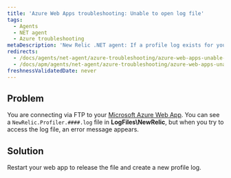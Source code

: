 ```yaml
---
title: 'Azure Web Apps troubleshooting: Unable to open log file'
tags:
  - Agents
  - NET agent
  - Azure troubleshooting
metaDescription: 'New Relic .NET agent: If a profile log exists for your Azure Web App but you cannot view it, restart your web app.'
redirects:
  - /docs/agents/net-agent/azure-troubleshooting/azure-web-apps-unable-open-log-file
  - /docs/apm/agents/net-agent/azure-troubleshooting/azure-web-apps-unable-open-log-file
freshnessValidatedDate: never
---
```


## Problem

You are connecting via FTP to your [Microsoft Azure Web App](/docs/agents/net-agent/azure-installation/install-app-azure-web-apps). You can see a `NewRelic.Profiler.####.log` file in **LogFiles\\NewRelic**, but when you try to access the log file, an error message appears.

## Solution

Restart your web app to release the file and create a new profile log.
